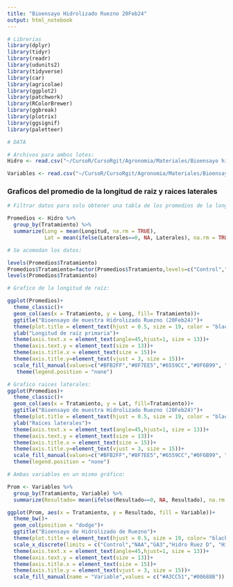 ```yaml
---
title: "Bioensayo Hidrolizado Ruezno 20Feb24"
output: html_notebook
---
```


```r
# Librerias
library(dplyr)
library(tidyr) 
library(readr) 
library(udunits2)
library(tidyverse)
library(car)
library(agricolae)
library(ggplot2)
library(patchwork)
library(RColorBrewer)
library(ggbreak)
library(plotrix)
library(ggsignif)
library(paletteer)

# DATA

# Archivos para ambos lotes:
Hidro <- read.csv("~/CursoR/CursoRgit/Agronomia/Materiales/Bioensayo hidrolizado ruezno.csv")

Variables <- read.csv("~/CursoR/CursoRgit/Agronomia/Materiales/Bioensayo hidrolizado ruezno_variables.csv")
```

### Graficos del promedio de la longitud de raiz y raices laterales
```r
# Filtrar datos para solo obtener una tabla de los promedios de la longitud de raiz y de las raices laterales:

Promedios <- Hidro %>%
  group_by(Tratamiento) %>%
  summarize(Long = mean(Longitud, na.rm = TRUE),
            Lat = mean(ifelse(Laterales==0, NA, Laterales), na.rm = TRUE)) 

# Se acomodan los datos:

levels(Promedios$Tratamiento)
Promedios$Tratamiento=factor(Promedios$Tratamiento,levels=c("Control","NAA","GA3", "Hidro Ruez D","Hidro Ruez 1:20","Hidro Ruez 1:50", "Exuroot Directo","Exuroot 1:20","Exuroot 1:50"))
levels(Promedios$Tratamiento)

# Grafico de la longitud de raíz:

ggplot(Promedios)+
  theme_classic()+
  geom_col(aes(x = Tratamiento, y = Long, fill= Tratamiento))+
  ggtitle("Bioensayo de muestra Hidrolizado Ruezno (20Feb24)")+
  theme(plot.title = element_text(hjust = 0.5, size = 19, color = "black", face = "bold"))+
  ylab("Longitud de raíz primaria")+
  theme(axis.text.x = element_text(angle=45,hjust=1, size = 13))+
  theme(axis.text.y = element_text(size = 13))+
  theme(axis.title.x = element_text(size = 15))+
  theme(axis.title.y=element_text(vjust = 3, size = 15))+
  scale_fill_manual(values=c("#BFB2FF","#8F7EE5","#6559CC","#0F6B99", "#0F6B99","#0F6B99","#A3CC51","#A3CC51","#A3CC51"))+
   theme(legend.position = "none")

# Grafico raices laterales:
ggplot(Promedios)+
  theme_classic()+
  geom_col(aes(x = Tratamiento, y = Lat, fill=Tratamiento))+
  ggtitle("Bioensayo de muestra Hidrolizado Ruezno (20Feb24)")+
  theme(plot.title = element_text(hjust = 0.5, size = 19, color = "black", face = "bold"))+
  ylab("Raíces laterales")+
  theme(axis.text.x = element_text(angle=45,hjust=1, size = 13))+
  theme(axis.text.y = element_text(size = 13))+
  theme(axis.title.x = element_text(size = 15))+
  theme(axis.title.y=element_text(vjust = 3, size = 15))+
  scale_fill_manual(values=c("#BFB2FF","#8F7EE5","#6559CC","#0F6B99", "#0F6B99","#0F6B99","#A3CC51","#A3CC51","#A3CC51"))+
  theme(legend.position = "none")
```

```r
# Ambas variables en un mismo gráfico:

Prom <- Variables %>%
  group_by(Tratamiento, Variable) %>%
  summarize(Resultado= mean(ifelse(Resultado==0, NA, Resultado), na.rm = TRUE))

ggplot(Prom, aes(x = Tratamiento, y = Resultado, fill = Variable))+
  theme_bw()+
  geom_col(position = "dodge")+
  ggtitle("Bioensayo de Hidrolizado de Ruezno")+
  theme(plot.title = element_text(hjust = 0.5, size = 19, color= "black", face = "bold"))+
  scale_x_discrete(limits = c("Control","NAA","GA3","Hidro Ruez D", "Hidro Ruez 1:20","Hidro Ruez 1:50","Exuroot Directo", "Exuroot 1:20","Exuroot 1:50"))+
  theme(axis.text.x = element_text(angle=45,hjust=1, size = 13))+
  theme(axis.text.y = element_text(size = 13))+
  theme(axis.title.x = element_text(size = 15))+
  theme(axis.title.y = element_text(vjust = 3, size = 15))+
  scale_fill_manual(name = "Variable",values = c("#A3CC51","#00688B"))
```

